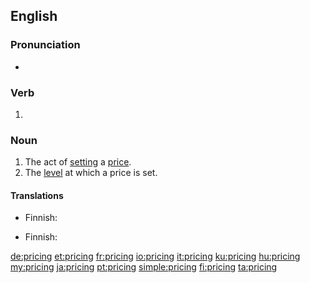 ==English==

===Pronunciation===
* {{IPA|/ˈpɹaɪsɪŋ/|lang=en}}

===Verb===
{{head|en|present participle}}

# {{present participle of|price|lang=en|nocat=1}}

===Noun===
{{wikipedia}}
{{en-noun|~}}

# The act of [[setting]] a [[price]].
# The [[level]] at which a price is set.

====Translations====
{{trans-top|act}}
* Finnish: {{t+|fi|hinnoittelu}}
{{trans-mid}}
{{trans-bottom}}

{{trans-top|level}}
* Finnish: {{t+|fi|hinnoittelu}}
{{trans-mid}}
{{trans-bottom}}

[[de:pricing]]
[[et:pricing]]
[[fr:pricing]]
[[io:pricing]]
[[it:pricing]]
[[ku:pricing]]
[[hu:pricing]]
[[my:pricing]]
[[ja:pricing]]
[[pt:pricing]]
[[simple:pricing]]
[[fi:pricing]]
[[ta:pricing]]
